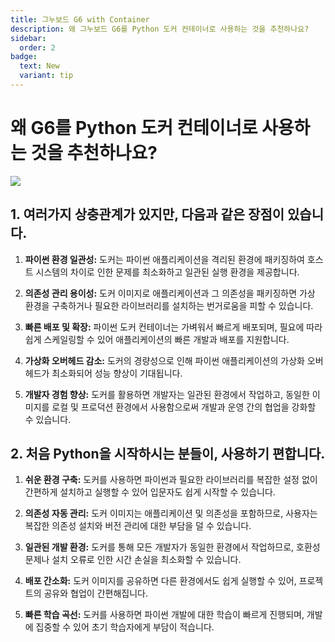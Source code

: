 ```yaml
---
title: 그누보드 G6 with Container
description: 왜 그누보드 G6를 Python 도커 컨테이너로 사용하는 것을 추천하나요?
sidebar:
  order: 2
badge:
  text: New
  variant: tip
---
```


# 왜 G6를 Python 도커 컨테이너로 사용하는 것을 추천하나요?

![](https://images.unsplash.com/photo-1646627927863-19874c27316b?q=80&w=1856&auto=format&fit=crop&ixlib=rb-4.0.3&ixid=M3wxMjA3fDB8MHxwaG90by1wYWdlfHx8fGVufDB8fHx8fA%3D%3D)

## 1. 여러가지 상충관계가 있지만, 다음과 같은 장점이 있습니다.

1. **파이썬 환경 일관성:** 도커는 파이썬 애플리케이션을 격리된 환경에 패키징하여 호스트 시스템의 차이로 인한 문제를 최소화하고 일관된 실행 환경을 제공합니다.

2. **의존성 관리 용이성:** 도커 이미지로 애플리케이션과 그 의존성을 패키징하면 가상 환경을 구축하거나 필요한 라이브러리를 설치하는 번거로움을 피할 수 있습니다.

3. **빠른 배포 및 확장:** 파이썬 도커 컨테이너는 가벼워서 빠르게 배포되며, 필요에 따라 쉽게 스케일링할 수 있어 애플리케이션의 빠른 개발과 배포를 지원합니다.

4. **가상화 오버헤드 감소:** 도커의 경량성으로 인해 파이썬 애플리케이션의 가상화 오버헤드가 최소화되어 성능 향상이 기대됩니다.

5. **개발자 경험 향상:** 도커를 활용하면 개발자는 일관된 환경에서 작업하고, 동일한 이미지를 로컬 및 프로덕션 환경에서 사용함으로써 개발과 운영 간의 협업을 강화할 수 있습니다.

## 2. 처음 Python을 시작하시는 분들이, 사용하기 편합니다.

1. **쉬운 환경 구축:** 도커를 사용하면 파이썬과 필요한 라이브러리를 복잡한 설정 없이 간편하게 설치하고 실행할 수 있어 입문자도 쉽게 시작할 수 있습니다.

2. **의존성 자동 관리:** 도커 이미지는 애플리케이션 및 의존성을 포함하므로, 사용자는 복잡한 의존성 설치와 버전 관리에 대한 부담을 덜 수 있습니다.

3. **일관된 개발 환경:** 도커를 통해 모든 개발자가 동일한 환경에서 작업하므로, 호환성 문제나 설치 오류로 인한 시간 손실을 최소화할 수 있습니다.

4. **배포 간소화:** 도커 이미지를 공유하면 다른 환경에서도 쉽게 실행할 수 있어, 프로젝트의 공유와 협업이 간편해집니다.

5. **빠른 학습 곡선:** 도커를 사용하면 파이썬 개발에 대한 학습이 빠르게 진행되며, 개발에 집중할 수 있어 초기 학습자에게 부담이 적습니다.
